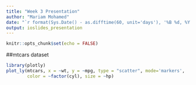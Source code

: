 ```yaml
---
title: "Week 3 Presentation"
author: "Mariam Mohamed"
date: "`r format(Sys.Date() - as.difftime(60, unit='days'), '%B %d, %Y')`"
output: ioslides_presentation
---
```


```r
knitr::opts_chunk$set(echo = FALSE)
```


##mtcars dataset

```r
library(plotly)
plot_ly(mtcars, x = ~wt, y = ~mpg, type = "scatter", mode='markers',
        color = ~factor(cyl), size = ~hp)
```